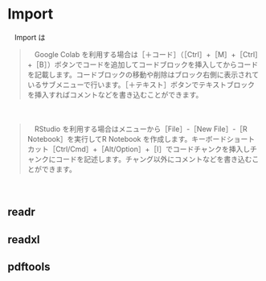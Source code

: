 # Import
　Import は

>　Google Colab を利用する場合は［＋コード］（［Ctrl］+［M］+［Ctrl］+［B］）ボタンでコードを追加してコードブロックを挿入してからコードを記載します。コードブロックの移動や削除はブロック右側に表示されているサブメニューで行います。［＋テキスト］ボタンでテキストブロックを挿入すればコメントなどを書き込むことができます。  

　  

>　RStudio を利用する場合はメニューから［File］-［New File］-［R Notebook］を実行してR Notebook を作成します。キーボードショートカット［Ctrl/Cmd］+［Alt/Option］+［I］でコードチャンクを挿入しチャンクにコードを記述します。チャング以外にコメントなどを書き込むことができます。  

　  

## readr

## readxl

## pdftools

